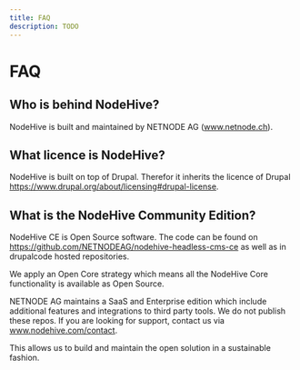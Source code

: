 ```yaml
---
title: FAQ
description: TODO
---
```


# FAQ

## Who is behind NodeHive?

NodeHive is built and maintained by NETNODE AG (www.netnode.ch).

## What licence is NodeHive?

NodeHive is built on top of Drupal. Therefor it inherits the licence of Drupal https://www.drupal.org/about/licensing#drupal-license.

## What is the NodeHive Community Edition?

NodeHive CE is Open Source software. The code can be found on https://github.com/NETNODEAG/nodehive-headless-cms-ce as well as in drupalcode hosted repositories.

We apply an Open Core strategy which means all the NodeHive Core functionality is available as Open Source.

NETNODE AG maintains a SaaS and Enterprise edition which include additional features and integrations to third party tools. We do not publish these repos. If you are looking for support, contact us via www.nodehive.com/contact.

This allows us to build and maintain the open solution in a sustainable fashion.
